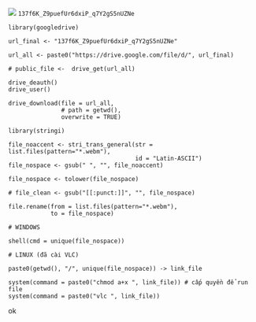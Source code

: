 ![](img/vlcsnap-2025-03-07-00h24m30s943.png)
`137f6K_Z9puefUr6dxiP_q7Y2gS5nUZNe`

```
library(googledrive)

url_final <- "137f6K_Z9puefUr6dxiP_q7Y2gS5nUZNe"

url_all <- paste0("https://drive.google.com/file/d/", url_final)

# public_file <-  drive_get(url_all)

drive_deauth()
drive_user()

drive_download(file = url_all,
               # path = getwd(),
               overwrite = TRUE)

library(stringi)

file_noaccent <- stri_trans_general(str = list.files(pattern="*.webm"), 
                                    id = "Latin-ASCII")
file_nospace <- gsub(" ", "", file_noaccent)

file_nospace <- tolower(file_nospace)

# file_clean <- gsub("[[:punct:]]", "", file_nospace)

file.rename(from = list.files(pattern="*.webm"), 
            to = file_nospace)

# WINDOWS

shell(cmd = unique(file_nospace))

# LINUX (đã cài VLC)

paste0(getwd(), "/", unique(file_nospace)) -> link_file

system(command = paste0("chmod a+x ", link_file)) # cấp quyền để run file
system(command = paste0("vlc ", link_file))
```

ok





<!-- https://drive.google.com/file/d/137f6K_Z9puefUr6dxiP_q7Y2gS5nUZNe/view?usp=drive_link -->














<!-- [![](img/anh_muon_cau_hon_em.png)](file:///G:/MEDIA/cloud/anh_muon_cau_hon_em.mp4) -->

<!-- [![](https://images6.alphacoders.com/381/381240.jpg)](file:///G:/MEDIA/cloud/road_to_glory.mp4) -->

<!-- [![](img/qtabt.jpg)](file:///G:/MEDIA/cloud/nam_mo_dai_bi_quan_the_am_bo_tat.mp4) -->

<!-- [![](img/bo_tat_quan_am.jpg)](file:///G:/MEDIA/cloud/nam_mo_quan_the_am_bo_tat.mp4) -->

<!-- [![](img/hope.jpeg)](file:///G:/MEDIA/cloud/hope.webm) -->

<!-- [![](img/kannon_riding_a_dragon.jpg)](https://en.wikipedia.org/wiki/Harada_Naojir%C5%8D) -->

<!-- [![](img/w1.jpg)](file:///G:/MEDIA/cloud/duong_dai_toi_buoc.mp4) -->

<!-- [![](img/in_the_end.png)](file:///G:/MEDIA/cloud/in_the_end.mp4) -->

<!-- [![](https://i.pinimg.com/736x/12/50/d2/1250d274840180f4f652ae0ff66f801e.jpg)](file:///G:/MEDIA/cloud/ba_chang_ngu_lam_tam_ca_doremi.m4a) -->

<!-- [![](img/noi.png)](file:///G:/MEDIA/cloud/noi.mp4) -->

<!-- [![](img/boi_vi_anh_yeu_em.png)](file:///G:/MEDIA/cloud/boi_vi_anh_yeu_em.webm) -->

<!-- [![](img/minh_anh_chap_het.png)](file:///G:/MEDIA/cloud/minh_anh_chap_het.mp4) -->

<!-- [![](https://coolvibe.com/wp-content/uploads/2014/12/3D-Art-Hu-Zheng-Monk.jpg)](file:///G:/MEDIA/cloud/muoi_hai_loi_nguyen_cua_bo_tat_quan_the_am.mp4) -->

<!-- [![](https://coolvibe.com/wp-content/uploads/2014/08/3D-Art-Gao-Ke-Yang-Monk.jpg)](file:///G:/MEDIA/cloud/con_xin_sam_hoi.mp4) -->

<!-- 1. <https://alphacoders.com/> -->

<!-- 2. <https://www.wallpaperflare.com/> -->

<!-- 3. <https://m.vuiz.net/getlink/nhaccuatui/> -->






